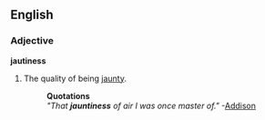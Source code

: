==English==

===Adjective===
'''jautiness'''
# The quality of being [[jaunty]].
#:'''Quotations'''
#:''"That '''jauntiness''' of air I was once master of."''  -[[Addison]]